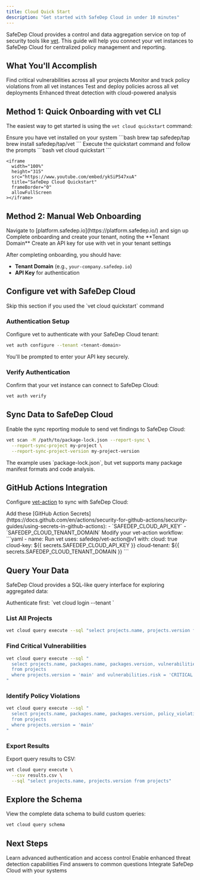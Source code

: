 ```yaml
---
title: Cloud Quick Start
description: "Get started with SafeDep Cloud in under 10 minutes"
---
```


SafeDep Cloud provides a control and data aggregation service on top of security tools like [vet](https://github.com/safedep/vet). This guide will help you connect your vet instances to SafeDep Cloud for centralized policy management and reporting.

## What You'll Accomplish

<CardGroup cols={2}>
  <Card title="Query by Risks" icon="search">
    Find critical vulnerabilities across all your projects
  </Card>
  <Card title="Policy Violations" icon="exclamation-triangle">
    Monitor and track policy violations from all vet instances
  </Card>
  <Card title="Policy Management" icon="cogs">
    Test and deploy policies across all vet deployments
  </Card>
  <Card title="Malware Analysis" icon="virus">
    Enhanced threat detection with cloud-powered analysis
  </Card>
</CardGroup>

## Method 1: Quick Onboarding with vet CLI

The easiest way to get started is using the `vet cloud quickstart` command:

<Steps>
  <Step title="Install vet">
    Ensure you have vet installed on your system
    ```bash
    brew tap safedep/tap
    brew install safedep/tap/vet
    ```
  </Step>
  
  <Step title="Run Quickstart">
    Execute the quickstart command and follow the prompts
    ```bash
    vet cloud quickstart
    ```
    
    <iframe 
      width="100%" 
      height="315" 
      src="https://www.youtube.com/embed/ykSiP547xuA" 
      title="SafeDep Cloud Quickstart" 
      frameBorder="0" 
      allowFullScreen
    ></iframe>
  </Step>
</Steps>

## Method 2: Manual Web Onboarding

<Steps>
  <Step title="Create Account">
    Navigate to [platform.safedep.io](https://platform.safedep.io/) and sign up
  </Step>
  
  <Step title="Create Tenant">
    Complete onboarding and create your tenant, noting the **Tenant Domain**
  </Step>
  
  <Step title="Generate API Key">
    Create an API key for use with vet in your tenant settings
  </Step>
</Steps>

After completing onboarding, you should have:
- **Tenant Domain** (e.g., `your-company.safedep.io`)
- **API Key** for authentication

## Configure vet with SafeDep Cloud

<Info>
Skip this section if you used the `vet cloud quickstart` command
</Info>

### Authentication Setup

Configure vet to authenticate with your SafeDep Cloud tenant:

```bash
vet auth configure --tenant <tenant-domain>
```

You'll be prompted to enter your API key securely.

### Verify Authentication

Confirm that your vet instance can connect to SafeDep Cloud:

```bash
vet auth verify
```

## Sync Data to SafeDep Cloud

Enable the sync reporting module to send vet findings to SafeDep Cloud:

```bash
vet scan -M /path/to/package-lock.json --report-sync \
  --report-sync-project my-project \
  --report-sync-project-version my-project-version
```

<Note>
The example uses `package-lock.json`, but vet supports many package manifest formats and code analysis.
</Note>

## GitHub Actions Integration

Configure [vet-action](https://github.com/safedep/vet-action) to sync with SafeDep Cloud:

<Steps>
  <Step title="Create Secrets">
    Add these [GitHub Action Secrets](https://docs.github.com/en/actions/security-for-github-actions/security-guides/using-secrets-in-github-actions):
    - `SAFEDEP_CLOUD_API_KEY`
    - `SAFEDEP_CLOUD_TENANT_DOMAIN`
  </Step>
  
  <Step title="Update Workflow">
    Modify your vet-action workflow:
    ```yaml
    - name: Run vet
      uses: safedep/vet-action@v1
      with:
        cloud: true
        cloud-key: ${{ secrets.SAFEDEP_CLOUD_API_KEY }}
        cloud-tenant: ${{ secrets.SAFEDEP_CLOUD_TENANT_DOMAIN }}
    ```
  </Step>
</Steps>

## Query Your Data

SafeDep Cloud provides a SQL-like query interface for exploring aggregated data:

<Tip>
Authenticate first: `vet cloud login --tenant <your-tenant-domain>`
</Tip>

### List All Projects

```bash
vet cloud query execute --sql "select projects.name, projects.version from projects"
```

### Find Critical Vulnerabilities

```bash
vet cloud query execute --sql "
  select projects.name, packages.name, packages.version, vulnerabilities.cve_id 
  from projects
  where projects.version = 'main' and vulnerabilities.risk = 'CRITICAL'
"
```

### Identify Policy Violations

```bash
vet cloud query execute --sql "
  select projects.name, packages.name, packages.version, policy_violations.rule_name 
  from projects
  where projects.version = 'main'
"
```

### Export Results

Export query results to CSV:

```bash
vet cloud query execute \
  --csv results.csv \
  --sql "select projects.name, projects.version from projects"
```

## Explore the Schema

View the complete data schema to build custom queries:

```bash
vet cloud query schema
```

## Next Steps

<CardGroup cols={2}>
  <Card title="Authentication Guide" icon="key" href="/cloud/authentication">
    Learn advanced authentication and access control
  </Card>
  <Card title="Malware Analysis" icon="virus" href="/cloud/malware-analysis">
    Enable enhanced threat detection capabilities
  </Card>
  <Card title="FAQ" icon="question-circle" href="/cloud/faq">
    Find answers to common questions
  </Card>
  <Card title="API Documentation" icon="code" href="/api-reference/introduction">
    Integrate SafeDep Cloud with your systems
  </Card>
</CardGroup>